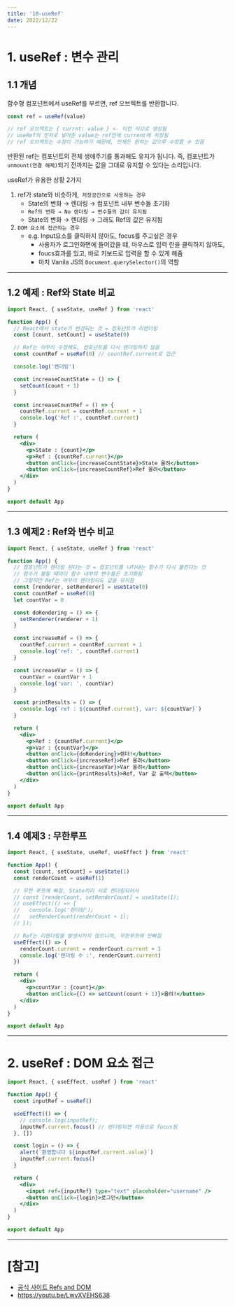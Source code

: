 ```yaml
---
title: '10-useRef'
date: 2022/12/22
---
```


# 1. useRef : 변수 관리

## 1.1 개념

함수형 컴포넌트에서 useRef를 부르면, ref 오브젝트를 반환합니다.

```jsx
const ref = useRef(value)

// ref 오브젝트는 { currnt: value } <- 이런 식으로 생성됨
// useRef의 인자로 넣어준 value는 ref안에 current에 저장됨
// ref 오브젝트는 수정이 가능하기 때문에, 언제든 원하는 값으루 수정할 수 있음
```

반환된 ref는 컴포넌트의 전체 생애주기를 통과해도 유지가 됩니다.
즉, 컴포넌트가 `unmount(연결 해제)`되기 전까지는 값을 그대로 유지할 수 있다는 소리입니다.

useRef가 유용한 상황 2가지

1. ref가 state와 비슷하게,` 저장공간으로 사용하는 경우`
   - State의 변화 → 렌더링 → 컴포넌트 내부 변수들 초기화
   - `Ref의 변화 → No 렌더링 → 변수들의 값이 유지됨`
   - State의 변화 → 렌더링 → 그래도 Ref의 값은 유지됨
2. `DOM 요소에 접근하는 경우`
   - e.g. Input요소를 클릭하지 않아도, focus를 주고싶은 경우
     - 사용자가 로그인화면에 들어갔을 떄, 마우스로 입력 란을 클릭하지 않아도,
     - foucs효과를 있고, 바로 키보드로 입력을 할 수 있게 해줌
     - 마치 Vanila JS의 `Document.querySelector()`의 역할

---

## 1.2 예제 : Ref와 State 비교

```jsx
import React, { useState, useRef } from 'react'

function App() {
  // React에서 state가 변경되는 것 = 컴포넌트가 리렌더링
  const [count, setCount] = useState(0)

  // Ref는 아무리 수정해도, 컴포넌트를 다시 렌더링하지 않음
  const countRef = useRef(0) // countRef.current로 접근

  console.log('렌더링')

  const increaseCountState = () => {
    setCount(count + 1)
  }

  const increaseCountRef = () => {
    countRef.current = countRef.current + 1
    console.log('Ref :', countRef.current)
  }

  return (
    <div>
      <p>State : {count}</p>
      <p>Ref : {countRef.current}</p>
      <button onClick={increaseCountState}>State 올려</button>
      <button onClick={increaseCountRef}>Ref 올려</button>
    </div>
  )
}

export default App
```

---

## 1.3 예제2 : Ref와 변수 비교

```jsx
import React, { useState, useRef } from 'react'

function App() {
  // 컴포넌트가 렌더링 된다는 것 = 컴포넌트를 나타내는 함수가 다시 불린다는 것
  // 함수가 불릴 떄마다 함수 내부의 변수들은 초기화됨
  // 그렇지만 Ref는 아무리 렌더링되도 값을 유지함
  const [renderer, setRenderer] = useState(0)
  const countRef = useRef(0)
  let countVar = 0

  const doRendering = () => {
    setRenderer(renderer + 1)
  }

  const increaseRef = () => {
    countRef.current = countRef.current + 1
    console.log('ref: ', countRef.current)
  }

  const increaseVar = () => {
    countVar = countVar + 1
    console.log('var: ', countVar)
  }

  const printResults = () => {
    console.log(`ref : ${countRef.current}, var: ${countVar}`)
  }

  return (
    <div>
      <p>Ref : {countRef.current}</p>
      <p>Var : {countVar}</p>
      <button onClick={doRendering}>렌더!</button>
      <button onClick={increaseRef}>Ref 올려</button>
      <button onClick={increaseVar}>Var 올려</button>
      <button onClick={printResults}>Ref, Var 값 출력</button>
    </div>
  )
}

export default App
```

---

## 1.4 예제3 : 무한루프

```jsx
import React, { useState, useRef, useEffect } from 'react'

function App() {
  const [count, setCount] = useState(1)
  const renderCount = useRef(1)

  // 무한 루프에 빠짐, State끼리 서로 렌더링되어서
  // const [renderCount, setRenderCount] = useState(1);
  // useEffect(() => {
  //   console.log('렌더링');
  //   setRenderCount(renderCount + 1);
  // });

  // Ref는 리렌더링을 발생시키지 않으니까, 무한루프에 안빠짐
  useEffect(() => {
    renderCount.current = renderCount.current + 1
    console.log('렌더링 수 :', renderCount.current)
  })

  return (
    <div>
      <p>countVar : {count}</p>
      <button onClick={() => setCount(count + 1)}>올려!</button>
    </div>
  )
}

export default App
```

---

# 2. useRef : DOM 요소 접근

```jsx
import React, { useEffect, useRef } from 'react'

function App() {
  const inputRef = useRef()

  useEffect(() => {
    // console.log(inputRef);
    inputRef.current.focus() // 렌더링되면 자동으로 focus됨
  }, [])

  const login = () => {
    alert(`환영합니다 ${inputRef.current.value}`)
    inputRef.current.focus()
  }

  return (
    <div>
      <input ref={inputRef} type="text" placeholder="username" />
      <button onClick={login}>로그인</button>
    </div>
  )
}

export default App
```

---

# [참고]

- [공식 사이트 Refs and DOM](https://reactjs.org/docs/refs-and-the-dom.html)
- https://youtu.be/LwvXVEHS638
